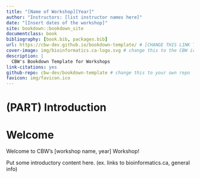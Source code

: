 ```yaml
--- 
title: "[Name of Workshop][Year]"
author: "Instructors: [list instructor names here]"
date: "[Insert dates of the workshop]"
site: bookdown::bookdown_site
documentclass: book
bibliography: [book.bib, packages.bib]
url: https://cbw-dev.github.io/bookdown-template/ # [CHANGE THIS LINK TO YOUR LANDING PAGE LINK]
cover-image: img/bioinformatics.ca-logo.svg # change this to the CBW icon for your workshop
description: |
  CBW's Bookdown Template for Workshops
link-citations: yes
github-repo: cbw-dev/bookdown-template # change this to your own repo
favicon: img/favicon.ico
---
```


# (PART) Introduction {-}

# Welcome

Welcome to CBW’s [workshop name, year] Workshop!

<!-- This is your index.Rmd file. It is the mandatory landing page for your website. -->

Put some introductory content here. (ex. links to bioinformatics.ca, general info)

<!-- The rest of the content making up the welcome pages are in following files, which begin with "01#-description_of_file" -->

<!-- NOTE: Go to the README.md to help understand what to fill in for this workshop template! -->
